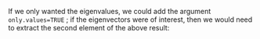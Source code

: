 If we only wanted the eigenvalues, we could add the argument
`only.values=TRUE` ; if the eigenvectors were of interest,
then we would need to extract the second element of the above result: 

